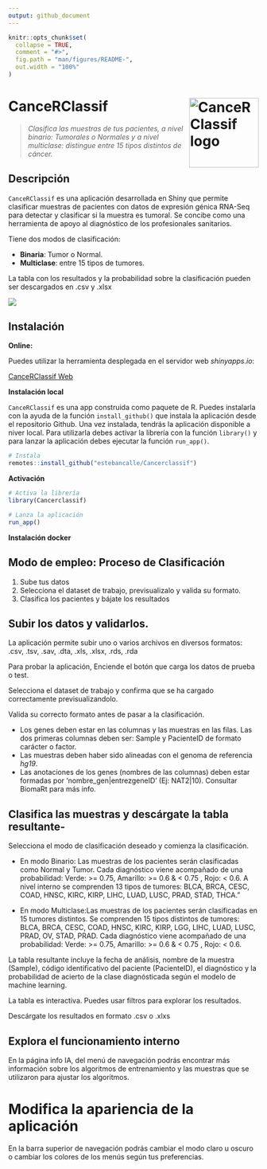 ```yaml
---
output: github_document
---
```


<!-- README.md is generated from README.Rmd. Please edit that file -->

```r
knitr::opts_chunk$set(
  collapse = TRUE,
  comment = "#>",
  fig.path = "man/figures/README-",
  out.width = "100%"
)
```

# CanceRClassif <img src="man/figures/hex_CanceRClassif.png" align="right" alt="CanceRClassif logo" style="height: 140px;"></a>

> _Clasifica las muestras de tus pacientes, a nivel binario: Tumorales o Normales y a nivel multiclase: distingue entre 15 tipos distintos de cáncer._

<!-- badges: start -->
<!-- badges: end -->

## Descripción 

`CanceRClassif` es una aplicación desarrollada en Shiny que permite clasificar muestras de pacientes con datos de expresión génica RNA-Seq para detectar y clasificar si la muestra es tumoral. Se concibe como una herramienta de apoyo al diagnóstico de los profesionales sanitarios.

Tiene dos modos de clasificación:

- **Binaria**: Tumor o Normal.
- **Multiclase**: entre 15 tipos de tumores.

La tabla con los resultados y la probabilidad sobre la clasificación pueden ser descargados en .csv y .xlsx

![](man/figures/cancerclassifdemo.gif)
 

## Instalación

**Online:**

Puedes utilizar la herramienta desplegada en el servidor web *shinyapps.io*:

[CanceRClassif Web](https://estebancalle.shinyapps.io/Cancerclassif/)


**Instalación local**

`CanceRClassif` es una app construida como paquete de R. Puedes instalarla con la ayuda de la función `install_github()` que instala la aplicación desde el repositorio Github.
Una vez instalada, tendrás la aplicación disponible a niver local. Para utilizarla debes activar la librería con la función `library()` y para lanzar la aplicación debes ejecutar la función `run_app()`.

```r
# Instala
remotes::install_github("estebancalle/Cancerclassif")

```

**Activación**

```r
# Activa la librería
library(Cancerclassif)

# Lanza la aplicación
run_app()

```





**Instalación docker**

## Modo de empleo: Proceso de Clasificación
1. Sube tus datos
2. Selecciona el dataset de trabajo, previsualizalo y valida su formato.
3. Clasifica los pacientes y bájate los resultados


## Subir los datos y validarlos.

La aplicación permite subir uno o varios archivos en diversos formatos: .csv, .tsv, .sav, .dta, .xls, .xlsx, .rds, .rda

Para probar la aplicación, Enciende el botón que carga los datos de prueba o test.

Selecciona el dataset de trabajo y confirma que se ha cargado correctamente previsualizandolo.

Valida su correcto formato antes de pasar a la clasificación.

 - Los genes deben estar en las columnas y las muestras en las filas. Las dos primeras columnas deben ser: Sample y PacienteID de formato carácter o factor.
- Las muestras deben haber sido alineadas con el genoma de referencia *hg19*.
- Las anotaciones de los genes (nombres de las columnas) deben estar formadas por 'nombre_gen|entrezgeneID' (Ej: NAT2|10). Consultar BiomaRt para más info.



## Clasifica las muestras y descárgate la tabla resultante-

Selecciona el modo de clasificación deseado y comienza la clasificación.

 - En modo Binario: Las muestras de los pacientes serán clasificadas como Normal y Tumor. Cada diagnóstico viene acompañado de una probabilidad: Verde: >= 0.75, Amarillo: >= 0.6 &  < 0.75 , Rojo: < 0.6. A nivel interno se comprenden 13 tipos de tumores: BLCA, BRCA, CESC, COAD, HNSC, KIRC, KIRP, LIHC, LUAD, LUSC, PRAD, STAD, THCA."

 - En modo Multiclase:Las muestras de los pacientes serán clasificadas en 15 tumores distintos. Se comprenden 15 tipos distintos de tumores: BLCA, BRCA, CESC, COAD, HNSC, KIRC, KIRP, LGG, LIHC, LUAD, LUSC, PRAD, OV, STAD, PRAD. Cada diagnóstico viene acompañado de una probabilidad: Verde: >= 0.75, Amarillo: >= 0.6 &  < 0.75 , Rojo: < 0.6.



La tabla resultante incluye la fecha de análisis, nombre de la muestra (Sample), código identificativo del paciente (PacienteID), el diagnóstico y la probabilidad de acierto de la clase diagnósticada según el modelo de machine learning.

La tabla es interactiva. Puedes usar filtros para explorar los resultados.

Descárgate los resultados en formato .csv o .xlxs


## Explora el funcionamiento interno

En la página info IA, del menú de navegación podrás encontrar más información sobre los algoritmos de entrenamiento y las muestras que se utilizaron para ajustar los algoritmos.


# Modifica la apariencia de la aplicación

En la barra superior de navegación podrás cambiar el modo claro u oscuro o cambiar los colores de los menús según tus preferencias.


